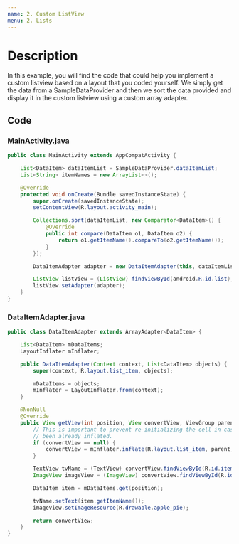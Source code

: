 ```yaml
---
name: 2. Custom ListView
menu: 2. Lists
---
```


# Description

In this example, you will find the code that could help you implement a custom listview based on a layout that you coded yourself. We simply get the data from a SampleDataProvider and then we sort the data provided and display it in the custom listview using a custom array adapter.

## Code

### MainActivity.java

```java
public class MainActivity extends AppCompatActivity {

    List<DataItem> dataItemList = SampleDataProvider.dataItemList;
    List<String> itemNames = new ArrayList<>();

    @Override
    protected void onCreate(Bundle savedInstanceState) {
        super.onCreate(savedInstanceState);
        setContentView(R.layout.activity_main);

        Collections.sort(dataItemList, new Comparator<DataItem>() {
            @Override
            public int compare(DataItem o1, DataItem o2) {
                return o1.getItemName().compareTo(o2.getItemName());
            }
        });

        DataItemAdapter adapter = new DataItemAdapter(this, dataItemList);

        ListView listView = (ListView) findViewById(android.R.id.list);
        listView.setAdapter(adapter);
    }
}
```

### DataItemAdapter.java

```java
public class DataItemAdapter extends ArrayAdapter<DataItem> {

    List<DataItem> mDataItems;
    LayoutInflater mInflater;

    public DataItemAdapter(Context context, List<DataItem> objects) {
        super(context, R.layout.list_item, objects);

        mDataItems = objects;
        mInflater = LayoutInflater.from(context);
    }

    @NonNull
    @Override
    public View getView(int position, View convertView, ViewGroup parent) {
        // This is important to prevent re-initializing the cell in case it has
        // been already inflated.
        if (convertView == null) {
            convertView = mInflater.inflate(R.layout.list_item, parent, false);
        }

        TextView tvName = (TextView) convertView.findViewById(R.id.itemNameText);
        ImageView imageView = (ImageView) convertView.findViewById(R.id.imageView);

        DataItem item = mDataItems.get(position);

        tvName.setText(item.getItemName());
        imageView.setImageResource(R.drawable.apple_pie);

        return convertView;
    }
}
```

